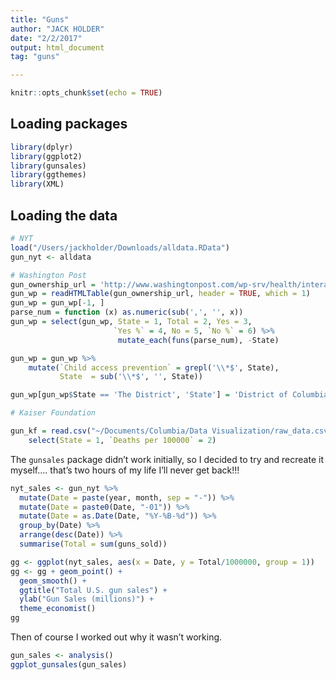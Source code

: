 ```yaml
---
title: "Guns"
author: "JACK HOLDER"
date: "2/2/2017"
output: html_document
tag: "guns"

---
```


```r
knitr::opts_chunk$set(echo = TRUE)
```

## Loading packages

```r
library(dplyr)
library(ggplot2)
library(gunsales)
library(ggthemes)
library(XML)
```


## Loading the data

```r
# NYT
load("/Users/jackholder/Downloads/alldata.RData")
gun_nyt <- alldata

# Washington Post
gun_ownership_url = 'http://www.washingtonpost.com/wp-srv/health/interactives/guns/ownership.html'
gun_wp = readHTMLTable(gun_ownership_url, header = TRUE, which = 1)
gun_wp = gun_wp[-1, ]
parse_num = function (x) as.numeric(sub(',', '', x))
gun_wp = select(gun_wp, State = 1, Total = 2, Yes = 3,
                       `Yes %` = 4, No = 5, `No %` = 6) %>%
                        mutate_each(funs(parse_num), -State)

gun_wp = gun_wp %>%
    mutate(`Child access prevention` = grepl('\\*$', State),
           State  = sub('\\*$', '', State))

gun_wp[gun_wp$State == 'The District', 'State'] = 'District of Columbia' 

# Kaiser Foundation

gun_kf = read.csv("~/Documents/Columbia/Data Visualization/raw_data.csv", skip = 3) %>%
    select(State = 1, `Deaths per 100000` = 2)
```


The `gunsales` package didn't work initially, so I decided to try and recreate it myself.... that's two hours of my life I'll never get back!!!

```r

nyt_sales <- gun_nyt %>%
  mutate(Date = paste(year, month, sep = "-")) %>%
  mutate(Date = paste0(Date, "-01")) %>%
  mutate(Date = as.Date(Date, "%Y-%B-%d")) %>%
  group_by(Date) %>%
  arrange(desc(Date)) %>%
  summarise(Total = sum(guns_sold))

gg <- ggplot(nyt_sales, aes(x = Date, y = Total/1000000, group = 1))
gg <- gg + geom_point() +
  geom_smooth() +
  ggtitle("Total U.S. gun sales") + 
  ylab("Gun Sales (millions)") +
  theme_economist()
gg
```

Then of course I worked out why it wasn't working.

```r
gun_sales <- analysis()
ggplot_gunsales(gun_sales)
```
